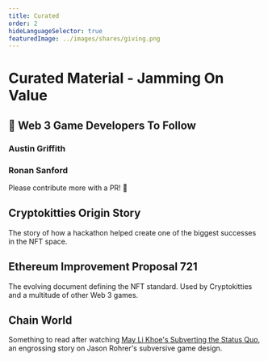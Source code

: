 ```yaml
---
title: Curated
order: 2
hideLanguageSelector: true
featuredImage: ../images/shares/giving.png
---
```


# Curated Material - Jamming On Value

## 🙌 Web 3 Game Developers To Follow

### <Link to="https://austingriffith.com">Austin Griffith</Link>

### <Link to="https://ronan.eth.link/">Ronan Sanford</Link>

Please contribute more with a PR! 📝

## <Link to="https://bitcoinmagazine.com/articles/how-hackathon-birthed-cryptokitties-origin-story1">Cryptokitties Origin Story</Link>

The story of how a hackathon helped create one of the biggest successes in the NFT space.

## <Link to="https://github.com/ethereum/EIPs/blob/master/EIPS/eip-721.md">Ethereum Improvement Proposal 721</Link>
The evolving document defining the NFT standard. Used by Cryptokitties and a multitude of other Web 3 games.

## <Link to="https://www.wired.com/2011/07/mf-chainworld/">Chain World</Link>

Something to read after watching [May Li Khoe's Subverting the Status Quo](../../../module-1/joyful-subversion), an engrossing story on Jason Rohrer's subversive game design.